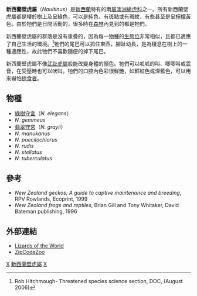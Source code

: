 {{Automatic taxobox
| taxon = Naultinus
| authority = Gray, 1842
| image = GeckoOranaParkNZ gobeirne.JPG
| image_caption = [[翡翠守宮|翡翠守宮]]
| subdivision_ranks = [[種|種]]
| subdivision = 參見內文
}}

'''新西蘭壁虎屬'''（''Naultinus''）是[[新西蘭|新西蘭]]特有的兩[[屬|屬]][[澳洲蜥虎科|澳洲蜥虎科]]之一。所有新西蘭壁虎屬都是棲於樹上及呈綠色，可以是純色、有斑點或有斑紋，有些甚至是呈[[檸檬|檸檬]]黃色。由於牠們是日間活動的，很多時在[[森林|森林]]內見到的都是牠們。

新西蘭壁虎屬的群落是沒有重疊的，因為每一[[物種|物種]]的[[生態位|生態位]]非常相似，且都已適應了自己生活的環境。<ref name="RH">Rob Hitchmough- Threatened species science section, DOC, (August 2006)</ref>牠們的尾巴可以抓住東西，腳趾幼長，是為棲息在樹上的一種適應性，故此牠們不喜歡隨便的掉下尾巴。

新西蘭壁虎屬不像[[武趾虎屬|武趾虎屬]]般能改變身體的顏色。牠們可以呱呱的叫、唧唧叫或震音，在受壓時也可以吠叫。牠們的口腔內色彩很鮮艷，如鮮紅色或深藍色，可以用來嚇怕[[掠食者|掠食者]]。

==物種==
* [[綠樹守宮|綠樹守宮]]（''N. elegans''）
* ''N. gemmeus''
* [[翡翠守宮|翡翠守宮]]（''N. grayii''）
* ''N. manukanus''
* ''N. poecilochlorus''
* ''N. rudis'' 
* ''N. stellatus'' 
* ''N. tuberculatus''

==參考==
{{reflist}}
* ''New Zealand geckos; A guide to captive maintenance and breeding'', RPV Rowlands, Ecoprint, 1999
* ''New Zealand frogs and reptiles'', Brian Gill and Tony Whitaker, David Bateman publishing, 1996

==外部連結==
* [http://www.herpbreeder.com/worldspecies/Sauria/gekkota/naultinus.htm Lizards of the World] {{Wayback|url=http://www.herpbreeder.com/worldspecies/Sauria/gekkota/naultinus.htm |date=20080828192921 }}
* [https://web.archive.org/web/20120210054746/http://zipcodezoo.com/Key/Naultinus_Genus.asp ZipCodeZoo]
{{Taxonbar}}
[[Category:1842年描述的分类群|X]]
[[Category:新西蘭壁虎屬|]]
[[Category:澳洲蜥虎亞科|X]]